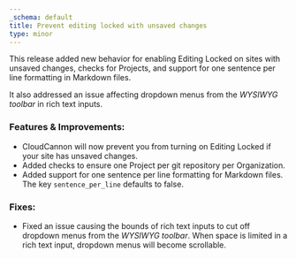 ```yaml
---
_schema: default
title: Prevent editing locked with unsaved changes
type: minor
---
```

This release added new behavior for enabling Editing Locked on sites with unsaved changes, checks for Projects, and support for one sentence per line formatting in Markdown files.

It also addressed an issue affecting dropdown menus from the *WYSIWYG toolbar* in rich text inputs.

### Features & Improvements:

* CloudCannon will now prevent you from turning on Editing Locked if your site has unsaved changes.
* Added checks to ensure one Project per git repository per Organization.
* Added support for one sentence per line formatting for Markdown files. The key `sentence_per_line` defaults to false.

### Fixes:

* Fixed an issue causing the bounds of rich text inputs to cut off dropdown menus from the *WYSIWYG toolbar*. When space is limited in a rich text input, dropdown menus will become scrollable.